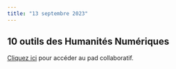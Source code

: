 ```yaml
---
title: "13 septembre 2023"
---
```


## 10 outils des Humanités Numériques

::: {.callout-note}

[Cliquez ici](https://demo.hedgedoc.org/VmJqTClJQryCNSCBNfKGyw#) pour accéder au pad collaboratif.

:::